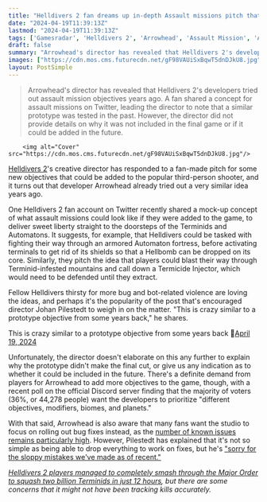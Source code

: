 ```yaml
---
title: "Helldivers 2 fan dreams up in-depth Assault missions pitch that the game's director calls 'crazy similar to a prototype objective from some years back'"
date: "2024-04-19T11:39:13Z"
lastmod: "2024-04-19T11:39:13Z"
tags: ['Gamesradar', 'Helldivers 2', 'Arrowhead', 'Assault Mission', 'Automaton Fortress', 'Terminid-Infested Mountains', 'Assault Mission', 'Terminids', 'Bugs', 'Bots', 'New Objectives', 'Gameplay', 'Bugs', 'Fixes', 'Content', 'New Content', 'Bug Fixes', 'Sloppy Mistakes']
draft: false
summary: "Arrowhead's director has revealed that Helldivers 2's developers tried out assault mission objectives years ago. A fan shared a concept for assault missions on Twitter, leading the director to note that a similar prototype was tested in the past. However, the director did not provide details on why it was not included in the final game or if it could be added in the future."
images: ["https://cdn.mos.cms.futurecdn.net/gF98VAUiSxBqwT5dnDJkU8.jpg"]
layout: PostSimple
---
```

> Arrowhead's director has revealed that Helldivers 2's developers tried out assault mission objectives years ago. A fan shared a concept for assault missions on Twitter, leading the director to note that a similar prototype was tested in the past. However, the director did not provide details on why it was not included in the final game or if it could be added in the future.


        <img alt="Cover" src="https://cdn.mos.cms.futurecdn.net/gF98VAUiSxBqwT5dnDJkU8.jpg"/>
        
[<u>Helldivers 2</u>](https://www.gamesradar.com/helldivers-2-guide/)'s creative director has responded to a fan-made pitch for some new objectives that could be added to the popular third-person shooter, and it turns out that developer Arrowhead already tried out a very similar idea years ago.

One Helldivers 2 fan account on Twitter recently shared a mock-up concept of what assault missions could look like if they were added to the game, to deliver sweet liberty straight to the doorsteps of the Terminids and Automatons. It suggests, for example, that Helldivers could be tasked with fighting their way through an armored Automaton fortress, before activating terminals to get rid of its shields so that a Hellbomb can be dropped on its core. Similarly, they pitch the idea that players could blast their way through Terminid-infested mountains and call down a Termicide Injector, which would need to be defended until they extract.

Fellow Helldivers thirsty for more bug and bot-related violence are loving the ideas, and perhaps it's the popularity of the post that's encouraged director Johan Pilestedt to weigh in on the matter. "This is crazy similar to a prototype objective from some years back," he shares.

This is crazy similar to a prototype objective from some years back 🤣[April 19, 2024](https://twitter.com/Pilestedt/status/1781185139319431678)

Unfortunately, the director doesn't elaborate on this any further to explain why the prototype didn't make the final cut, or give us any indication as to whether it could be included in the future. There's a definite demand from players for Arrowhead to add more objectives to the game, though, with a recent poll on the official Discord server finding that the majority of voters (36%, or 44,278 people) want the developers to prioritize "different objectives, modifiers, biomes, and planets." 

With that said, Arrowhead is also aware that many fans want the studio to focus on rolling out bug fixes instead, as the [<u>number of known issues remains particularly high</u>](https://www.gamesradar.com/helldivers-2-patch-confirms-what-must-be-wretched-automaton-sabotage-because-none-of-my-weapons-are-working-as-intended/). However, Pilestedt has explained that it's not so simple as being able to drop everything to work on fixes, but he's [<u>"sorry for the sloppy mistakes we've made as of recent."</u>](https://www.gamesradar.com/as-helldivers-2-fans-call-for-bug-fixes-over-new-content-director-apologizes-for-the-sloppy-mistakes-weve-made-as-of-recent-and-knows-we-can-do-better-as-a-studio/)

[<u><em>Helldivers 2 players managed to completely smash through the Major Order to squash two billion Terminids in just 12 hours</em></u>](https://www.gamesradar.com/helldivers-2-players-think-theyve-squished-2-billion-terminids-in-12-hours-but-some-are-worried-the-latest-major-order-was-tracking-kills-wrong/)*, but there are some concerns that it might not have been tracking kills accurately.*
        